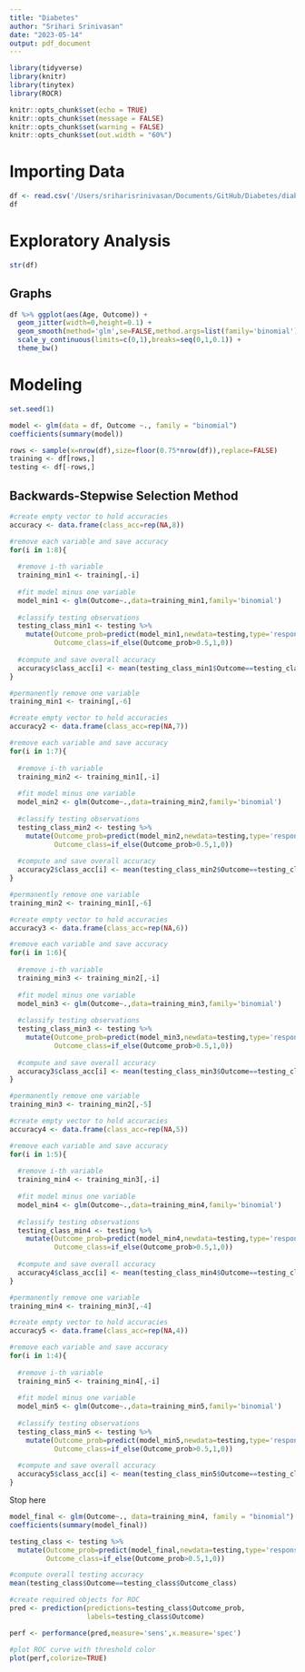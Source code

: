 ```yaml
---
title: "Diabetes"
author: "Srihari Srinivasan"
date: "2023-05-14"
output: pdf_document
---
```


```r
library(tidyverse)
library(knitr)
library(tinytex)
library(ROCR)

knitr::opts_chunk$set(echo = TRUE)
knitr::opts_chunk$set(message = FALSE)
knitr::opts_chunk$set(warning = FALSE)
knitr::opts_chunk$set(out.width = "60%")
```

# Importing Data

```r
df <- read.csv('/Users/sriharisrinivasan/Documents/GitHub/Diabetes/diabetes.csv')
df
```

# Exploratory Analysis

```r
str(df)
```
## Graphs

```r
df %>% ggplot(aes(Age, Outcome)) +
  geom_jitter(width=0,height=0.1) +
  geom_smooth(method='glm',se=FALSE,method.args=list(family='binomial')) +
  scale_y_continuous(limits=c(0,1),breaks=seq(0,1,0.1)) +
  theme_bw()
```
# Modeling

```r
set.seed(1)

model <- glm(data = df, Outcome ~., family = "binomial") 
coefficients(summary(model))

rows <- sample(x=nrow(df),size=floor(0.75*nrow(df)),replace=FALSE)
training <- df[rows,]
testing <- df[-rows,]
```
## Backwards-Stepwise Selection Method

```r
#create empty vector to hold accuracies
accuracy <- data.frame(class_acc=rep(NA,8))

#remove each variable and save accuracy
for(i in 1:8){
  
  #remove i-th variable
  training_min1 <- training[,-i]
  
  #fit model minus one variable
  model_min1 <- glm(Outcome~.,data=training_min1,family='binomial')
  
  #classify testing observations
  testing_class_min1 <- testing %>%
    mutate(Outcome_prob=predict(model_min1,newdata=testing,type='response'),
           Outcome_class=if_else(Outcome_prob>0.5,1,0))
  
  #compute and save overall accuracy
  accuracy$class_acc[i] <- mean(testing_class_min1$Outcome==testing_class_min1$Outcome_class)
}
```

```r
#permanently remove one variable
training_min1 <- training[,-6]

#create empty vector to hold accuracies
accuracy2 <- data.frame(class_acc=rep(NA,7))

#remove each variable and save accuracy
for(i in 1:7){
  
  #remove i-th variable
  training_min2 <- training_min1[,-i]
  
  #fit model minus one variable
  model_min2 <- glm(Outcome~.,data=training_min2,family='binomial')
  
  #classify testing observations
  testing_class_min2 <- testing %>%
    mutate(Outcome_prob=predict(model_min2,newdata=testing,type='response'),
           Outcome_class=if_else(Outcome_prob>0.5,1,0))
  
  #compute and save overall accuracy
  accuracy2$class_acc[i] <- mean(testing_class_min2$Outcome==testing_class_min2$Outcome_class)
}
```

```r
#permanently remove one variable
training_min2 <- training_min1[,-6]

#create empty vector to hold accuracies
accuracy3 <- data.frame(class_acc=rep(NA,6))

#remove each variable and save accuracy
for(i in 1:6){
  
  #remove i-th variable
  training_min3 <- training_min2[,-i]
  
  #fit model minus one variable
  model_min3 <- glm(Outcome~.,data=training_min3,family='binomial')
  
  #classify testing observations
  testing_class_min3 <- testing %>%
    mutate(Outcome_prob=predict(model_min3,newdata=testing,type='response'),
           Outcome_class=if_else(Outcome_prob>0.5,1,0))
  
  #compute and save overall accuracy
  accuracy3$class_acc[i] <- mean(testing_class_min3$Outcome==testing_class_min3$Outcome_class)
}
```

```r
#permanently remove one variable
training_min3 <- training_min2[,-5]

#create empty vector to hold accuracies
accuracy4 <- data.frame(class_acc=rep(NA,5))

#remove each variable and save accuracy
for(i in 1:5){
  
  #remove i-th variable
  training_min4 <- training_min3[,-i]
  
  #fit model minus one variable
  model_min4 <- glm(Outcome~.,data=training_min4,family='binomial')
  
  #classify testing observations
  testing_class_min4 <- testing %>%
    mutate(Outcome_prob=predict(model_min4,newdata=testing,type='response'),
           Outcome_class=if_else(Outcome_prob>0.5,1,0))
  
  #compute and save overall accuracy
  accuracy4$class_acc[i] <- mean(testing_class_min4$Outcome==testing_class_min4$Outcome_class)
}
```

```r
#permanently remove one variable
training_min4 <- training_min3[,-4]

#create empty vector to hold accuracies
accuracy5 <- data.frame(class_acc=rep(NA,4))

#remove each variable and save accuracy
for(i in 1:4){
  
  #remove i-th variable
  training_min5 <- training_min4[,-i]
  
  #fit model minus one variable
  model_min5 <- glm(Outcome~.,data=training_min5,family='binomial')
  
  #classify testing observations
  testing_class_min5 <- testing %>%
    mutate(Outcome_prob=predict(model_min5,newdata=testing,type='response'),
           Outcome_class=if_else(Outcome_prob>0.5,1,0))
  
  #compute and save overall accuracy
  accuracy5$class_acc[i] <- mean(testing_class_min5$Outcome==testing_class_min5$Outcome_class)
}
```

Stop here

```r
model_final <- glm(Outcome~., data=training_min4, family = "binomial")
coefficients(summary(model_final))

testing_class <- testing %>%
  mutate(Outcome_prob=predict(model_final,newdata=testing,type='response'),
         Outcome_class=if_else(Outcome_prob>0.5,1,0))

#compute overall testing accuracy
mean(testing_class$Outcome==testing_class$Outcome_class)
```
```r
#create required objects for ROC
pred <- prediction(predictions=testing_class$Outcome_prob,
                   labels=testing_class$Outcome)

perf <- performance(pred,measure='sens',x.measure='spec')

#plot ROC curve with threshold color
plot(perf,colorize=TRUE)
```



